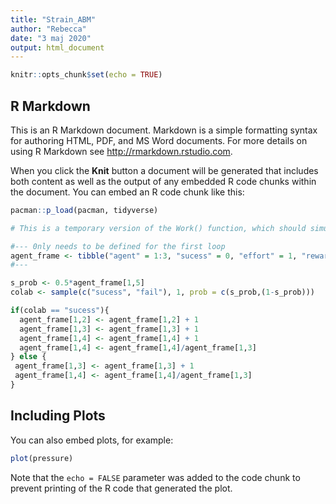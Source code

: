 ```yaml
---
title: "Strain_ABM"
author: "Rebecca"
date: "3 maj 2020"
output: html_document
---
```


```r
knitr::opts_chunk$set(echo = TRUE)
```

## R Markdown

This is an R Markdown document. Markdown is a simple formatting syntax for authoring HTML, PDF, and MS Word documents. For more details on using R Markdown see <http://rmarkdown.rstudio.com>.

When you click the **Knit** button a document will be generated that includes both content as well as the output of any embedded R code chunks within the document. You can embed an R code chunk like this:

```r
pacman::p_load(pacman, tidyverse)

# This is a temporary version of the Work() function, which should simulate the agents working and opdate their effort, reward and strain values. 

#--- 0nly needs to be defined for the first loop
agent_frame <- tibble("agent" = 1:3, "sucess" = 0, "effort" = 1, "reward" = 1, "mental_health" = reward/effort)
#---

s_prob <- 0.5*agent_frame[1,5]
colab <- sample(c("sucess", "fail"), 1, prob = c(s_prob,(1-s_prob)))

if(colab == "sucess"){
  agent_frame[1,2] <- agent_frame[1,2] + 1
  agent_frame[1,3] <- agent_frame[1,3] + 1
  agent_frame[1,4] <- agent_frame[1,4] + 1
  agent_frame[1,4] <- agent_frame[1,4]/agent_frame[1,3]
} else {
 agent_frame[1,3] <- agent_frame[1,3] + 1 
 agent_frame[1,4] <- agent_frame[1,4]/agent_frame[1,3]
}


```



## Including Plots

You can also embed plots, for example:

```r
plot(pressure)
```

Note that the `echo = FALSE` parameter was added to the code chunk to prevent printing of the R code that generated the plot.
